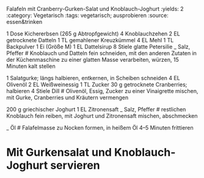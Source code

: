 Falafeln mit Cranberry-Gurken-Salat und Knoblauch-Joghurt
:yields: 2
:category: Vegetarisch
:tags: vegetarisch; ausprobieren
:source: essen&trinken

1 Dose Kichererbsen (265 g Abtropfgewicht)
4 Knoblauchzehen
2 EL getrocknete Datteln
1 TL gemahlener Kreuzkümmel
4 EL Mehl
1 TL Backpulver
1 Ei (Größe M)
1 EL Dattelsirup
8 Stiele glatte Petersilie
_ Salz, Pfeffer
# Knoblauch und Datteln fein schneiden, mit den anderen Zutaten in der Küchenmaschine zu einer glatten Masse verarbeiten, würzen, 15 Minuten kalt stellen

1 Salatgurke; längs halbieren, entkernen, in Scheiben schneiden
4 EL Olivenöl
2 EL Weißweinessig
1 TL Zucker
30 g getrocknete Cranberries; halbieren
4 Stiele Dill
# Olivenöl, Essig, Zucker zu einer Vinaigrette mischen, mit Gurke, Cranberries und Kräutern vermengen

200 g griechischer Joghurt
1 EL Zitronensaft
_ Salz, Pfeffer
# restlichen Knoblauch fein reiben, mit Joghurt und Zitronensaft mischen, abschmecken

_ Öl
# Falafelmasse zu Nocken formen, in heißem Öl 4–5 Minuten frittieren

# Mit Gurkensalat und Knoblauch-Joghurt servieren
